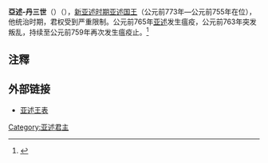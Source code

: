 {{Infobox Monarch 
| name =亞述-丹三世  
| title = [[亚述君主列表|亚述国王]] 
| image = 
| caption = 
| reign = 公元前773年－公元前755年
| predecessor = [[萨尔玛那萨尔四世|萨尔玛那萨尔四世]]
| successor = [[亞述尼拉里五世|亞述尼拉里五世]]
| father =[[阿达德尼拉里三世|阿达德尼拉里三世]]
| mother = 
| date of birth   = 
| place of birth  =
| date of death   =公元前755年  
| place of death  =
|}}

'''亞述-丹三世'''（{{lang-en|Ashur-dan III}}）（{{bd|？||前755年|}}），[[新亚述时期|新亚述时期]][[亚述君主列表|亚述国王]]（公元前773年—公元前755年在位），他统治时期，君权受到严重限制。公元前765年[[亚述|亚述]]发生瘟疫，公元前763年突发叛乱，持续至公元前759年再次发生瘟疫止。<ref>{{Cite web |url=http://www.aina.org/aol/kinglist |title=存档副本 |accessdate=2012-02-10 |archive-date=2012-07-22 |archive-url=https://web.archive.org/web/20120722194906/http://www.aina.org/aol/kinglist |dead-url=no }}</ref>

{{start box}}
{{succession box|title=[[亚述君主列表|亚述国王]]|before=[[萨尔玛那萨尔四世|萨尔玛那萨尔四世]]|after=[[亞述尼拉里五世|亞述尼拉里五世]]|years=前773年－前755年}}
{{end box}} 

== 注釋 ==
{{reflist}}

== 外部链接 ==
*[http://www.aina.org/aol/kinglist 亚述王表]{{Wayback|url=http://www.aina.org/aol/kinglist |date=20120722194906 }}
{{Monarch-stub}}
{{亚述国王}}
[[Category:亚述君主|Category:亚述君主]]
